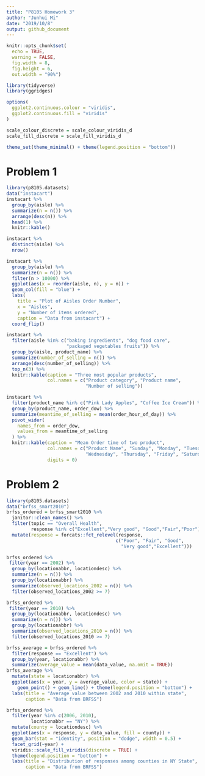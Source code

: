 ```yaml
---
title: "P8105 Homework 3"
author: "Junhui Mi"
date: "2019/10/8"
output: github_document
---
```


```r
knitr::opts_chunk$set(
  echo = TRUE,
  warning = FALSE,
  fig.width = 8,
  fig.height = 6,
  out.width = "90%")

library(tidyverse)
library(ggridges)

options(
  ggplot2.continuous.colour = "viridis",
  ggplot2.continuous.fill = "viridis"
)

scale_colour_discrete = scale_colour_viridis_d
scale_fill_discrete = scale_fill_viridis_d

theme_set(theme_minimal() + theme(legend.position = "bottom"))
```

# Problem 1

```r
library(p8105.datasets)
data("instacart")
instacart %>%
  group_by(aisle) %>%
  summarize(n = n()) %>%
  arrange(desc(n)) %>%
  head(1) %>%
  knitr::kable()

instacart %>%
  distinct(aisle) %>%
  nrow()

instacart %>%
  group_by(aisle) %>%
  summarize(n = n()) %>%
  filter(n > 10000) %>%
  ggplot(aes(x = reorder(aisle, n), y = n)) + 
  geom_col(fill = "blue") + 
  labs(
    title = "Plot of Aisles Order Number",
    x = "Aisles",
    y = "Number of items ordered",
    caption = "Data from instacart") +
  coord_flip()

instacart %>%
  filter(aisle %in% c("baking ingredients", "dog food care", 
                      "packaged vegetables fruits")) %>%
  group_by(aisle, product_name) %>%
  summarize(number_of_selling = n()) %>%
  arrange(desc(number_of_selling)) %>%
  top_n(3) %>%
  knitr::kable(caption = "Three most popular products",
               col.names = c("Product category", "Product name",
                             "Number of selling"))

instacart %>%
  filter(product_name %in% c("Pink Lady Apples", "Coffee Ice Cream")) %>%
  group_by(product_name, order_dow) %>%
  summarize(meantime_of_selling = mean(order_hour_of_day)) %>%
  pivot_wider(
    names_from = order_dow,
    values_from = meantime_of_selling
  ) %>%
  knitr::kable(caption = "Mean Order time of two product", 
               col.names = c("Product Name", "Sunday", "Monday", "Tuesday",
                             "Wednesday", "Thursday", "Friday", "Saturday"),
               digits = 0)
```



# Problem 2

```r
library(p8105.datasets)
data("brfss_smart2010")
brfss_ordered = brfss_smart2010 %>%
  janitor::clean_names() %>%
  filter(topic == "Overall Health",
         response %in% c("Excellent","Very good", "Good","Fair","Poor")) %>%
  mutate(response = forcats::fct_relevel(response, 
                                        c("Poor", "Fair", "Good", 
                                          "Very good","Excellent")))

brfss_ordered %>%
 filter(year == 2002) %>%
  group_by(locationabbr, locationdesc) %>%
  summarize(n = n()) %>%
  group_by(locationabbr) %>%
  summarize(observed_locations_2002 = n()) %>%
  filter(observed_locations_2002 >= 7)

brfss_ordered %>%
 filter(year == 2010) %>%
  group_by(locationabbr, locationdesc) %>%
  summarize(n = n()) %>%
  group_by(locationabbr) %>%
  summarize(observed_locations_2010 = n()) %>%
  filter(observed_locations_2010 >= 7)

brfss_average = brfss_ordered %>%
  filter(response == "Excellent") %>%
  group_by(year, locationabbr) %>%
  summarize(average_value = mean(data_value, na.omit = TRUE))
brfss_average %>%
  mutate(state = locationabbr) %>%
  ggplot(aes(x = year, y = average_value, color = state)) + 
    geom_point() + geom_line() + theme(legend.position = "bottom") +
  labs(title = "Average value between 2002 and 2010 within state",
       caption = "Data from BRFSS")

brfss_ordered %>%
  filter(year %in% c(2006, 2010),
         locationabbr == "NY") %>%
  mutate(county = locationdesc) %>%
  ggplot(aes(x = response, y = data_value, fill = county)) +
  geom_bar(stat = "identity", position = "dodge", width = 0.5) +
  facet_grid(~year) + 
  viridis::scale_fill_viridis(discrete = TRUE) +
  theme(legend.position = "bottom") +
  labs(title = "Distribution of responses among counties in NY State",
       caption = "Data from BRFSS")
  
  
```

